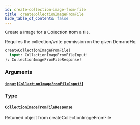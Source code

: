 ```yaml
---
id: create-collection-image-from-file
title: createCollectionImageFromFile
hide_table_of_contents: false
---
```



Create a Image for a Collection from a file.

Requires the collection/write permission on the given DemandHq

```graphql
createCollectionImageFromFile(
  input: CollectionImageFromFileInput!
): CollectionImageFromFileResponse!
```


### Arguments

#### [`input`](#) ([`CollectionImageFromFileInput!`](/developers/demandhq-apis/demand-api/graphql/reference/inputs/collection-image-from-file-input))




### Type

#### [`CollectionImageFromFileResponse`](/developers/demandhq-apis/demand-api/graphql/reference/objects/collection-image-from-file-response)

Returned object from createCollectionImageFromFile





